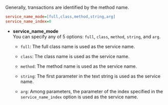 Generally, transactions are identified by the method name.

```ini title='whatap.conf'
service_name_mode=[full,class,method,string,arg]
service_name_index=0
```

-   **service_name_mode**\
      You can specify any of 5 options: `full`, `class`, `method`, `string`, and `arg`.

    -   `full`: The full class name is used as the service name.

    -   `class`: The class name is used as the service name.

    -   `method`: The method name is used as the service name.

    -   `string`: The first parameter in the text string is used as the service name.

    -   `arg`: Among parameters, the parameter of the index specified in the `service_name_index` option is used as the service name.
